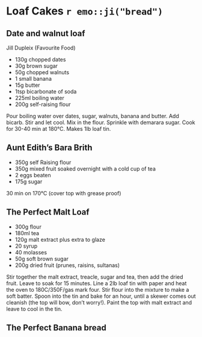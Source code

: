 # Loaf Cakes `r emo::ji("bread")` {-}

## Date and walnut loaf  {-}
Jill Dupleix (Favourite Food)

* 130g chopped dates
* 30g brown sugar
* 50g chopped walnuts
* 1 small banana
* 15g butter
* 1tsp bicarbonate of soda
* 225ml boiling water
* 200g self-raising flour

Pour boiling water over dates, sugar, walnuts, banana and butter. Add bicarb. Stir and let cool. Mix in the flour. Sprinkle with demarara sugar. Cook for 30-40 min at 180°C. Makes 1lb loaf tin.

## Aunt Edith's Bara Brith {-}

* 350g self Raising flour
* 350g mixed fruit soaked overnight with a cold cup of tea
* 2 eggs beaten
* 175g sugar

30 min on 170°C (cover top with grease proof)

## The Perfect Malt Loaf {-}

* 300g flour
* 180ml tea
* 120g malt extract plus extra to glaze
* 20 syrup
* 40 molasses
* 50g soft brown sugar
* 200g dried fruit (prunes, raisins, sultanas) 


Stir together the malt extract, treacle, sugar and tea, then add the dried fruit. Leave to soak for 15 minutes.
Line a 2lb loaf tin with paper and heat the oven to 180C/350F/gas mark four.
Stir flour into the mixture to make a soft batter. Spoon into the tin and bake for an hour, until a skewer comes out cleanish (the top will bow, don't worry!).
Paint the top with malt extract and leave to cool in the tin.

## The Perfect Banana bread {-}